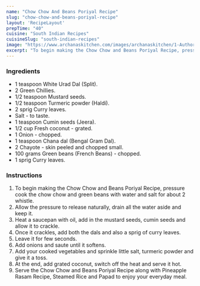 ---
name: "Chow Chow And Beans Poriyal Recipe"
slug: "chow-chow-and-beans-poriyal-recipe"
layout: 'RecipeLayout'
prepTime: "40"
cuisine: "South Indian Recipes"
cuisineSlug: "south-indian-recipes"
image: "https://www.archanaskitchen.com/images/archanaskitchen/1-Author/sibyl_sunitha/Chow_Chow_and_Beans_Poriyal_Recipe_.jpg"
excerpt: "To begin making the Chow Chow and Beans Poriyal Recipe, pressure cook the chow chow and green beans with water and salt for about 2 whistle"
---

### Ingredients

- 1 teaspoon White Urad Dal (Split).
- 2 Green Chillies.
- 1/2 teaspoon Mustard seeds.
- 1/2 teaspoon Turmeric powder (Haldi).
- 2 sprig Curry leaves.
- Salt - to taste.
- 1 teaspoon Cumin seeds (Jeera).
- 1/2 cup Fresh coconut - grated.
- 1 Onion - chopped.
- 1 teaspoon Chana dal (Bengal Gram Dal).
- 2 Chayote - skin peeled and chopped small.
- 100 grams Green beans (French Beans) - chopped.
- 1 sprig Curry leaves.

### Instructions

1. To begin making the Chow Chow and Beans Poriyal Recipe, pressure cook the chow chow and green beans with water and salt for about 2 whistle.
1. Allow the pressure to release naturally, drain all the water aside and keep it.
1. Heat a saucepan with oil, add in the mustard seeds, cumin seeds and allow it to crackle.
1. Once it crackles, add both the dals and also a sprig of curry leaves.
1. Leave it for few seconds.
1. Add onions and saute until it softens.
1. Add your cooked vegetables and sprinkle little salt, turmeric powder and give it a toss.
1. At the end, add grated coconut, switch off the heat and serve it hot.
1. Serve the Chow Chow and Beans Poriyal Recipe along with Pineapple Rasam Recipe, Steamed Rice and Papad to enjoy your everyday meal.
